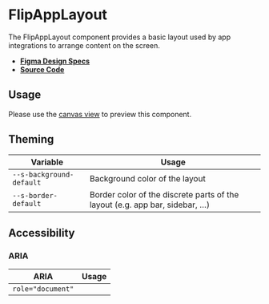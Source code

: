 
<Meta title="Components/FlipAppLayout" />

# FlipAppLayout

The FlipAppLayout component provides a basic layout used by app integrations to
arrange content on the screen.

- **[Figma Design Specs](#)**
- **[Source Code](https://github.com/flip-corp/swirl/tree/main/packages/swirl-components/src/components/flip-app-layout)**

## Usage

Please use the
[canvas view](?path=/story/components-flipapplayout--flip-app-layout) to preview
this component.

<ArgsTable story="." />

## Theming

| Variable                 | Usage                                                                       |
| ------------------------ | --------------------------------------------------------------------------- |
| `--s-background-default` | Background color of the layout                                              |
| `--s-border-default`     | Border color of the discrete parts of the layout (e.g. app bar, sidebar, …) |

## Accessibility

### ARIA

| ARIA              | Usage |
| ----------------- | ----- |
| `role="document"` |       |
